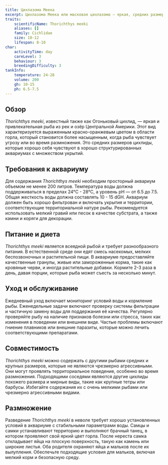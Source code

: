 ```yaml
---
title: Цихлазома Меека
excerpt: Цихлазома Меека или масковая цихлазома — яркая, средних размеров рыба из Центральной Америки, известная своими насыщенными цветами и территориальным поведением.
traits:
    scientificName: Thorichthys meeki
    aliases: []
    family: Cichlidae
    size: 10-12
    lifespan: 8-10
char:
    activityTime: day
    careLevel: 3
    behaviour: 3
    breedingDifficulty: 3
tankInfo:
    temperature: 24-28
    volume: 200
    gh: 10-15
    ph: 6.5-7.5
---
```


## Обзор
*Thorichthys meeki*, известный также как Огоньковый цихлид, — яркая и привлекательная рыба из рек и озёр Центральной Америки. Этот вид характеризуется выраженным красно-оранжевым цветом в области горла, который становится более насыщенным, когда рыба чувствует угрозу или во время размножения. Это средних размеров цихлиды, которые хорошо себя чувствуют в хорошо структурированных аквариумах с множеством укрытий.

## Требования к аквариуму
Для содержания *Thorichthys meeki* необходим просторный аквариум объемом не менее 200 литров. Температура воды должна поддерживаться в пределах 24°C - 28°C, а уровень pH — от 6.5 до 7.5. Общая жесткость воды должна составлять 10 - 15 dGH. Аквариум должен быть хорошо фильтрован и включать укрытия и территории, соответствующие территориальной натуре рыбы. Рекомендуется использовать мелкий гравий или песок в качестве субстрата, а также камни и коряги для декорации.

## Питание и диета
*Thorichthys meeki* является всеядной рыбой и требует разнообразного питания. В естественной среде они едят смесь насекомых, мелких беспозвоночных и растительной пищи. В аквариуме предоставляйте качественные гранулы, живые или замороженные корма, такие как кровяные черви, и иногда растительные добавки. Кормите 2-3 раза в день, давая порции, которые рыба может съесть за несколько минут.

## Уход и обслуживание
Ежедневный уход включает мониторинг условий воды и кормление рыбы. Еженедельные задачи включают проверку системы фильтрации и частичную замену воды для поддержания её качества. Регулярно проверяйте рыбу на наличие признаков болезни или стресса, таких как изменения в поведении или внешнем виде. Частые проблемы включают гниение плавников или внешние паразиты, которые можно лечить соответствующими препаратами.

## Совместимость
*Thorichthys meeki* можно содержать с другими рыбами средних и крупных размеров, которые не являются чрезмерно агрессивными. Они могут проявлять территориальное поведение, особенно во время размножения. Подходящими соседями являются другие цихлиды похожего размера и мирные виды, такие как крупные тетры или барбусы. Избегайте содержания их с очень мелкими рыбами или чрезмерно агрессивными видами.

## Размножение
Разведение *Thorichthys meeki* в неволе требует хорошо установленных условий в аквариуме с стабильными параметрами воды. Самцы и самки устанавливают территорию и выполняют брачный танец, в котором проявляют свой яркий цвет горла. После нереста самка откладывает яйца на плоскую поверхность, такую как камень или широкие листья. Оба родителя охраняют яйца и мальков после их вылупления. Обеспечьте подходящие условия для мальков, включая мелкий корм и безопасную среду.
